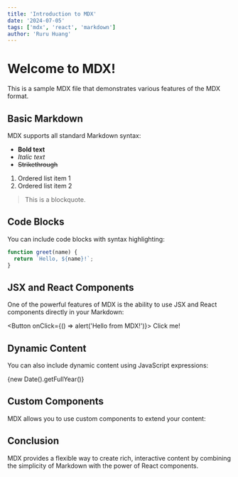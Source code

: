 ```yaml
---
title: 'Introduction to MDX'
date: '2024-07-05'
tags: ['mdx', 'react', 'markdown']
author: 'Ruru Huang'
---
```


# Welcome to MDX!

This is a sample MDX file that demonstrates various features of the MDX format.

## Basic Markdown

MDX supports all standard Markdown syntax:

- **Bold text**
- *Italic text*
- ~~Strikethrough~~

1. Ordered list item 1
2. Ordered list item 2

> This is a blockquote.

## Code Blocks

You can include code blocks with syntax highlighting:

```javascript
function greet(name) {
  return `Hello, ${name}!`;
}
```

## JSX and React Components

One of the powerful features of MDX is the ability to use JSX and React components directly in your Markdown:


<Button onClick={() => alert('Hello from MDX!')}>
  Click me!
</Button>

## Dynamic Content

You can also include dynamic content using JavaScript expressions:

{new Date().getFullYear()}

## Custom Components

MDX allows you to use custom components to extend your content:


<CustomImage src="/path/to/image.jpg" alt="A custom image component" />

## Conclusion

MDX provides a flexible way to create rich, interactive content by combining the simplicity of Markdown with the power of React components.

